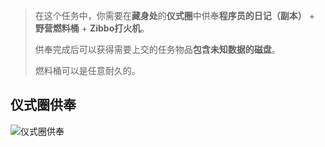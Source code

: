> 在这个任务中，你需要在**藏身处**的**仪式圈**中供奉**程序员的日记（副本）** + **野营燃料桶** + **Zibbo打火机**。
>
> 供奉完成后可以获得需要上交的任务物品**包含未知数据的磁盘**。
>
> 燃料桶可以是任意耐久的。

## 仪式圈供奉

![仪式圈供奉](/tarkov/images/guides/friend-from-norvinsk-part-5/957be5f2-32ff-4fc9-9e2f-a3d23e3ad047.webp "仪式圈献祭")
